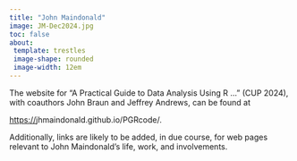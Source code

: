 ```yaml
---
title: "John Maindonald"
image: JM-Dec2024.jpg
toc: false
about:
 template: trestles
 image-shape: rounded
 image-width: 12em
---
```


The website for "A Practical Guide to Data Analysis Using R ..." (CUP 2024), with coauthors John Braun and Jeffrey Andrews, can be found at

[https://](https://quarto.org/docs/websites){.uri}jhmaindonald.github.io/PGRcode/.

Additionally, links are likely to be added, in due course, for web pages relevant to John Maindonald's life, work, and involvements.
